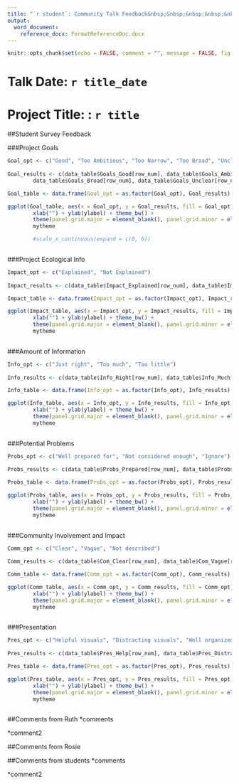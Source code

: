 ---
title: "`r student`: Community Talk Feedback&nbsp;&nbsp;&nbsp;&nbsp;&nbsp;&nbsp;&nbsp;&nbsp;&nbsp;&nbsp;&nbsp;&nbsp; Mark: `r mark` /10"
output:
  word_document:
    reference_docx: FormatReferenceDoc.docx
---


```{r docSettings, include = FALSE}
knitr::opts_chunk$set(echo = FALSE, comment = "", message = FALSE, fig.height=3, fig.width=3)

```

Talk Date: `r title_date`
===

Project Title: : `r title`
===

##Student Survey Feedback


###Project Goals

```{r Goals}
Goal_opt <- c("Good", "Too Ambitious", "Too Narrow", "Too Broad", "Unclear")
		
Goal_results <- c(data_table$Goals_Good[row_num], data_table$Goals_Ambitious[row_num], data_table$Goals_Narrow[row_num], 
		data_table$Goals_Broad[row_num], data_table$Goals_Unclear[row_num])

Goal_table <- data.frame(Goal_opt = as.factor(Goal_opt), Goal_results)

ggplot(Goal_table, aes(x = Goal_opt, y = Goal_results, fill = Goal_opt)) + geom_bar(stat="identity") + 
		xlab("") + ylab(ylabel) + theme_bw() + 
		theme(panel.grid.major = element_blank(), panel.grid.minor = element_blank(), axis.line=element_line(), legend.position="none") +
		mytheme

		#scale_x_continuous(expand = c(0, 0))
		
```


###Project Ecological Info

```{r Impact}
Impact_opt <- c("Explained", "Not Explained")
		
Impact_results <- c(data_table$Impact_Explained[row_num], data_table$Impact_Not[row_num])

Impact_table <- data.frame(Impact_opt = as.factor(Impact_opt), Impact_results)

ggplot(Impact_table, aes(x = Impact_opt, y = Impact_results, fill = Impact_opt)) + geom_bar(stat="identity") + 
		xlab("") + ylab(ylabel) + theme_bw() + 
		theme(panel.grid.major = element_blank(), panel.grid.minor = element_blank(), axis.line=element_line(), legend.position="none") +
		mytheme
		
```



###Amount of Information

```{r Info}
Info_opt <- c("Just right", "Too much", "Too little")
		
Info_results <- c(data_table$Info_Right[row_num], data_table$Info_Much[row_num], data_table$Info_Little[row_num])

Info_table <- data.frame(Info_opt = as.factor(Info_opt), Info_results)

ggplot(Info_table, aes(x = Info_opt, y = Info_results, fill = Info_opt)) + geom_bar(stat="identity") + 
		xlab("") + ylab(ylabel) + theme_bw() + 
		theme(panel.grid.major = element_blank(), panel.grid.minor = element_blank(), axis.line=element_line(), legend.position="none") +
		mytheme
		
```


###Potential Problems

```{r Probs}
Probs_opt <- c("Well prepared for", "Not considered enough", "Ignore")
		
Probs_results <- c(data_table$Probs_Prepared[row_num], data_table$Probs_Not[row_num], data_table$Probs_Ignored[row_num])

Probs_table <- data.frame(Probs_opt = as.factor(Probs_opt), Probs_results)

ggplot(Probs_table, aes(x = Probs_opt, y = Probs_results, fill = Probs_opt)) + geom_bar(stat="identity") + 
		xlab("") + ylab(ylabel) + theme_bw() + 
		theme(panel.grid.major = element_blank(), panel.grid.minor = element_blank(), axis.line=element_line(), legend.position="none") +
		mytheme
		
```

###Community Involvement and Impact

```{r Comm}
Comm_opt <- c("Clear", "Vague", "Not described")
		
Comm_results <- c(data_table$Com_Clear[row_num], data_table$Com_Vague[row_num], data_table$Com_Not[row_num])

Comm_table <- data.frame(Comm_opt = as.factor(Comm_opt), Comm_results)

ggplot(Comm_table, aes(x = Comm_opt, y = Comm_results, fill = Comm_opt)) + geom_bar(stat="identity") + 
		xlab("") + ylab(ylabel) + theme_bw() + 
		theme(panel.grid.major = element_blank(), panel.grid.minor = element_blank(), axis.line=element_line(), legend.position="none") +
		mytheme
		
```


###Presentation

```{r Pres}
Pres_opt <- c("Helpful visuals", "Distracting visuals", "Well organized","Disorganized")
		
Pres_results <- c(data_table$Pres_Help[row_num], data_table$Pres_Distract[row_num], data_table$Pres_Org[row_num], data_table$Pres_Dis[row_num])

Pres_table <- data.frame(Pres_opt = as.factor(Pres_opt), Pres_results)

ggplot(Pres_table, aes(x = Pres_opt, y = Pres_results, fill = Pres_opt)) + geom_bar(stat="identity") + 
		xlab("") + ylab(ylabel) + theme_bw() + 
		theme(panel.grid.major = element_blank(), panel.grid.minor = element_blank(), axis.line=element_line(), legend.position="none") +
		mytheme
		
```

##Comments from Ruth
*comments

*comment2

##Comments from Rosie

##Comments from students
*comments

*comment2
